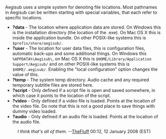 Aegisub uses a simple system for denoting file locations. Most pathnames in Aegisub can be written starting with special variables, that each refer to specific locations.

* '''?data''' - The location where application data are stored. On Windows this is the installation directory (the location of the .exe). On Mac OS X this is inside the application bundle. On other POSIX-like systems this is <tt>$prefix/share/aegisub/</tt>.
* '''?user''' - The location for user data files, this is configuration files, automatic back-ups and some additional things. On Windows this <tt>%APPDATA%\Aegisub\</tt>, on Mac OS X this is <tt>$HOME/Library/Application Support/Aegisub/</tt> and on other POSIX-like systems this is <tt>$HOME/.aegisub/</tt>. Enabling the "local configuration" option changes the value of this.
* '''?temp''' - The system temp directory. Audio cache and any required temporary subtitle files are stored here.
* '''?script''' - Only defined if a script file is open and saved somewhere, in which case it points to the location of the script.
* '''?video''' - Only defined if a video file is loaded. Points at the location of the video file. Do note that this is not a good place to save things with dummy video loaded.
* '''?audio''' - Only defined if an audio file is loaded. Points at the location of the audio file.

{{todo|There's a bunch more that get defined when subs, video and audio are open and have a specific path...}}
: ''I think that's all of them.'' --[[User:TheFluff|TheFluff]] 00:12, 12 January 2008 (EST)